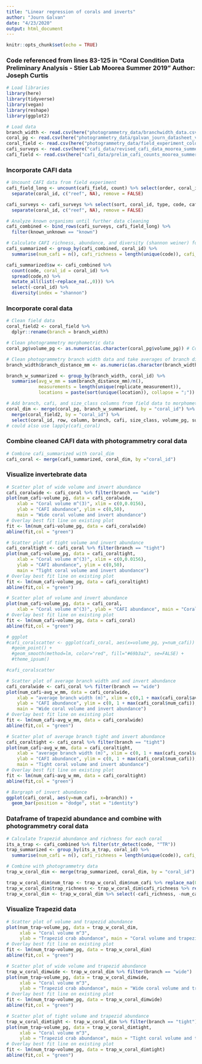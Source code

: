 ```yaml
---
title: "Linear regression of corals and inverts"
author: "Journ Galvan"
date: "4/23/2020"
output: html_document
---
```


```r
knitr::opts_chunk$set(echo = TRUE)
```

### Code referenced from lines 83-125 in "Coral Condition Data Preliminary Analysis - Stier Lab Moorea Summer 2019" Author: Joseph Curtis
```r
# Load libraries
library(here)
library(tidyverse)
library(vegan)
library(reshape)
library(ggplot2)
```

```r
# Load data
branch_width <- read.csv(here("photogrammetry_data/branchwidth_data.csv"))
coral_pg <- read.csv(here("photogrammetry_data/galvan_journ_datasheet_v2.csv"))
coral_field <- read.csv(here("photogrammetry_data/field_experiment_colony_measurements_moorea_summer2019.csv"))
cafi_surveys <- read.csv(here("cafi_data/revised_cafi_data_moorea_summer2019_11_27.csv"))
cafi_field <- read.csv(here("cafi_data/prelim_cafi_counts_moorea_summer2019.csv"))
```


### Incorporate CAFI data
```r
# Uncount CAFI data from field experiment
cafi_field_long <- uncount(cafi_field, count) %>% select(order, coral_id, type, code, cafi_size_mm, known_unknown) %>%
  separate(coral_id, c("reef", NA), remove = FALSE)

cafi_surveys <- cafi_surveys %>% select(sort, coral_id, type, code, cafi_size_mm, known_unknown) %>%
  separate(coral_id, c("reef", NA), remove = FALSE)
```

```r
# Analyze known organisms until further data cleaning
cafi_combined <- bind_rows(cafi_surveys, cafi_field_long) %>% 
  filter(known_unknown == "known")
```

```r
# Calculate CAFI richness, abundance, and diversity (shannon weiner) for each coral
cafi_summarized <- group_by(cafi_combined, coral_id) %>%
  summarise(num_cafi = n(), cafi_richness = length(unique(code)), cafi_present = paste(sort(unique(code)), collapse = ";"))

cafi_summarized$sw <- cafi_combined %>% 
  count(code, coral_id = coral_id) %>% 
  spread(code,n) %>% 
  mutate_all(list(~replace_na(.,0))) %>% 
  select(-coral_id) %>% 
  diversity(index = "shannon")
```


### Incorporate coral data 
```r
# Clean field data
coral_field2 <- coral_field %>%
  dplyr::rename(branch = branch_width)

# Clean photogrammetry morphometric data
coral_pg$volume_pg <- as.numeric(as.character(coral_pg$volume_pg)) # Convert factor to numeric

# Clean photogrammetry branch width data and take averages of branch distance for each coral
branch_width$branch_distance_mm <- as.numeric(as.character(branch_width$branch_distance_mm)) # Convert factor to numberic

branch_w_summarized <- group_by(branch_width, coral_id) %>% 
  summarise(avg_w_mm = sum(branch_distance_mm)/n(), 
            measurements = length(unique(replicate_measurement)), 
            locations = paste(sort(unique(location)), collapse = ";"))
```

```r
# Add branch, cafi, and size_class columns from field data to morphometric photogrammetry data 
coral_dim <- merge(coral_pg, branch_w_summarized, by = "coral_id") %>%
  merge(coral_field2, by = "coral_id") %>%
  select(coral_id, row, column, branch, cafi, size_class, volume_pg, surface_area, interstitial_volume, avg_w_mm) 
# could also use lapply(cafi_coral)
```


### Combine cleaned CAFI data with photogrammetry coral data
```r
# Combine cafi_summarized with coral_dim
cafi_coral <- merge(cafi_summarized, coral_dim, by ="coral_id")
```


### Visualize invertebrate data
```r
# Scatter plot of wide volume and invert abundance
cafi_coralwide <- cafi_coral %>% filter(branch == "wide")
plot(num_cafi~volume_pg, data = cafi_coralwide,
    xlab = "Coral volume m^(3)", xlim = c(0,0.0156),
    ylab = "CAFI abundance", ylim = c(0,50), 
    main = "Wide coral volume and invert abundance")
# Overlay best fit line on existing plot
fit <- lm(num_cafi~volume_pg, data = cafi_coralwide)
abline(fit,col = "green")

# Scatter plot of tight volume and invert abundance
cafi_coraltight <- cafi_coral %>% filter(branch == "tight")
plot(num_cafi~volume_pg, data = cafi_coraltight,
    xlab = "Coral volume m^(3)", xlim = c(0,0.0156),
    ylab = "CAFI abundance", ylim = c(0,50), 
    main = "Tight coral volume and invert abundance")
# Overlay best fit line on existing plot
fit <- lm(num_cafi~volume_pg, data = cafi_coraltight)
abline(fit,col = "green")

# Scatter plot of volume and invert abundance
plot(num_cafi~volume_pg, data = cafi_coral,
    xlab = "Coral volume m^(3)", ylab = "CAFI abundance", main = "Coral volume and invert abundance")
# Overlay best fit line on existing plot
fit <- lm(num_cafi~volume_pg, data = cafi_coral)
abline(fit,col = "green")

# ggplot
#cafi_coralscatter <- ggplot(cafi_coral, aes(x=volume_pg, y=num_cafi)) +
  #geom_point() +
  #geom_smooth(method=lm, color="red", fill="#69b3a2", se=FALSE) +
  #theme_ipsum()

#cafi_coralscatter

```

```r
# Scatter plot of average branch width and and invert abundance
cafi_coralwide <- cafi_coral %>% filter(branch == "wide")
plot(num_cafi~avg_w_mm, data = cafi_coralwide,
    xlab = "average branch width (m)", xlim = c(0,1 + max(cafi_coral$avg_w_mm, na.rm = TRUE)),
    ylab = "CAFI abundance", ylim = c(0, 1 + max(cafi_coral$num_cafi)), 
    main = "Wide coral volume and invert abundance")
# Overlay best fit line on existing plot
fit <- lm(num_cafi~avg_w_mm, data = cafi_coralwide)
abline(fit,col = "green")

# Scatter plot of average branch tight and invert abundance
cafi_coraltight <- cafi_coral %>% filter(branch == "tight")
plot(num_cafi~avg_w_mm, data = cafi_coraltight,
    xlab = "average branch width (m)", xlim = c(0, 1 + max(cafi_coral$avg_w_mm, na.rm = TRUE)),
    ylab = "CAFI abundance", ylim = c(0, 1 + max(cafi_coral$num_cafi)), 
    main = "Tight coral volume and invert abundance")
# Overlay best fit line on existing plot
fit <- lm(num_cafi~avg_w_mm, data = cafi_coraltight)
abline(fit,col = "green")
```

```r
# Bargraph of invert abundance
ggplot(cafi_coral, aes(y=num_cafi, x=branch)) +
  geom_bar(position = "dodge", stat = "identity")

```


### Dataframe of trapezid abundance and combine with photogrammetry coral data
```r
# Calculate Trapezid abundance and richness for each coral
its_a_trap <- cafi_combined %>% filter(str_detect(code, "^TR"))
trap_summarized <- group_by(its_a_trap, coral_id) %>%
  summarise(num_cafi = n(), cafi_richness = length(unique(code)), cafi_present = paste(sort(unique(code)), collapse = ";"))
```

```r
# Combine with photogrammetry data
trap_w_coral_dim <- merge(trap_summarized, coral_dim, by = "coral_id")

trap_w_coral_dim$num_trap <- trap_w_coral_dim$num_cafi %>% replace_na(0) %>% rename("num_trap")
trap_w_coral_dim$trap_richness <- trap_w_coral_dim$cafi_richness %>% replace_na(0) %>% rename("trap_richness")
trap_w_coral_dim <- trap_w_coral_dim %>% select(-cafi_richness, -num_cafi)
```


### Visualize Trapezid data
```r
# Scatter plot of volume and trapezid abundance
plot(num_trap~volume_pg, data = trap_w_coral_dim,
     xlab = "Coral volume m^3",
     ylab = "Trapezid crab abundance", main = "Coral volume and trapezid crab abundance")
# Overlay best fit line on existing plot
fit <- lm(num_trap~volume_pg, data = trap_w_coral_dim)
abline(fit,col = "green")

# Scatter plot of wide volume and trapezid abundance
trap_w_coral_dimwide <- trap_w_coral_dim %>% filter(branch == "wide")
plot(num_trap~volume_pg, data = trap_w_coral_dimwide,
     xlab = "Coral volume m^3",
     ylab = "Trapezid crab abundance", main = "Wide coral volume and trapezid crab abundance")
# Overlay best fit line on existing plot
fit <- lm(num_trap~volume_pg, data = trap_w_coral_dimwide)
abline(fit,col = "green")

# Scatter plot of tight volume and trapezid abundance
trap_w_coral_dimtight <- trap_w_coral_dim %>% filter(branch == "tight")
plot(num_trap~volume_pg, data = trap_w_coral_dimtight,
     xlab = "Coral volume m^3",
     ylab = "Trapezid crab abundance", main = "Tight coral volume and trapezid crab abundance")
# Overlay best fit line on existing plot
fit <- lm(num_trap~volume_pg, data = trap_w_coral_dimtight)
abline(fit,col = "green")
```


